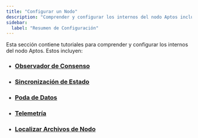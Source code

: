 ```yaml
---
title: "Configurar un Nodo"
description: "Comprender y configurar los internos del nodo Aptos incluyendo observador de consenso, sincronización de estado, poda de datos, telemetría, y archivos de nodo."
sidebar:
  label: "Resumen de Configuración"
---
```


Esta sección contiene tutoriales para comprender y configurar los internos del nodo Aptos. Estos incluyen:

- ### [Observador de Consenso](/es/network/nodes/configure/consensus-observer)
- ### [Sincronización de Estado](/es/network/nodes/configure/state-sync)
- ### [Poda de Datos](/es/network/nodes/configure/data-pruning)
- ### [Telemetría](/es/network/nodes/configure/telemetry)
- ### [Localizar Archivos de Nodo](/es/network/nodes/configure/node-files-all-networks)
